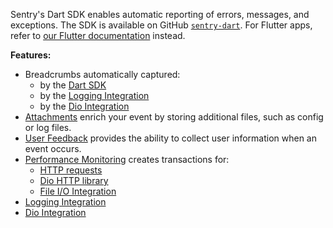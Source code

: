 <Note>

Sentry's Dart SDK enables automatic reporting of errors, messages, and exceptions. The SDK is available on GitHub [`sentry-dart`](https://github.com/getsentry/sentry-dart/). For Flutter apps, refer to [our Flutter documentation](/platforms/flutter) instead.

</Note>

**Features:**

- Breadcrumbs automatically captured:
  - by the [Dart SDK](/platforms/dart/enriching-events/breadcrumbs/#automatic-breadcrumbs)
  - by the [Logging Integration](/platforms/dart/integrations/logging)
  - by the [Dio Integration](/platforms/dart/integrations/dio/)
- [Attachments](/platforms/dart/enriching-events/attachments/) enrich your event by storing additional files, such as config or log files.
- [User Feedback](/platforms/dart/enriching-events/user-feedback/) provides the ability to collect user information when an event occurs.
- [Performance Monitoring](/product/performance/) creates transactions for:
  - [HTTP requests](/platforms/dart/integrations/http-integration/#performance-monitoring-for-http-requests)
  - [Dio HTTP library](/platforms/dart/integrations/dio/#performance-monitoring-for-http-requests)
  - [File I/O Integration](/platforms/dart/integrations/file/)
- [Logging Integration](/platforms/dart/integrations/logging)
- [Dio Integration](/platforms/dart/integrations/dio/)
